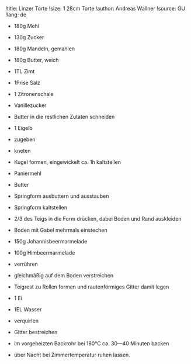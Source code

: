 !title: Linzer Torte
!size: 1 28cm Torte
!author: Andreas Wallner
!source: GU
!lang: de

* 180g Mehl
* 130g Zucker
* 180g Mandeln, gemahlen
* 180g Butter, weich
* 1TL Zimt
* 1Prise Salz
* 1 Zitronenschale
* Vanillezucker
- Butter in die restlichen Zutaten schneiden

* 1 Eigelb
- zugeben
- kneten
- Kugel formen, eingewickelt ca. 1h kaltstellen

* Paniermehl
* Butter
- Springform ausbuttern und ausstauben
- Springform kaltstellen
- 2/3 des Teigs in die Form drücken, dabei Boden und Rand auskleiden
- Boden mit Gabel mehrmals einstechen

* 150g Johannisbeermarmelade
* 100g Himbeermarmelade
- verrühren
- gleichmäßig auf dem Boden verstreichen
- Teigrest zu Rollen formen und rautenförmiges Gitter damit legen

* 1 Ei
* 1EL Wasser
- verquirlen
- Gitter bestreichen
- im vorgeheizten Backrohr bei 180°C ca. 30—40 Minuten backen
- über Nacht bei Zimmertemperatur ruhen lassen.